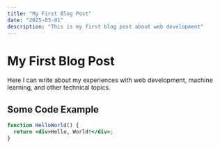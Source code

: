 ```yaml
---
title: "My First Blog Post"
date: "2025-03-01"
description: "This is my first blog post about web development"
---
```


# My First Blog Post

Here I can write about my experiences with web development, machine learning, and other technical topics.

## Some Code Example

```jsx
function HelloWorld() {
  return <div>Hello, World!</div>;
}